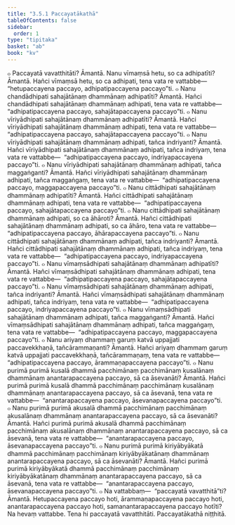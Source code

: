 ```yaml
---
title: "3.5.1 Paccayatākathā"
tableOfContents: false
sidebar:
  order: 1
type: "tipitaka"
basket: "ab"
book: "kv"
---
```



<DynamicBreadcrumb />

<Division number="711" book="kv">

<Paragraph number="2275" book="kv">
๐ Paccayatā vavatthitāti? Āmantā. Nanu vīmaṃsā hetu, so ca adhipatīti? Āmantā. Hañci vīmaṃsā hetu, so ca adhipati, tena vata re vattabbe—  “hetupaccayena paccayo, adhipatipaccayena paccayo”ti.
</Paragraph>

<Paragraph number="2276" book="kv">
๐ Nanu chandādhipati sahajātānaṃ dhammānaṃ adhipatīti? Āmantā. Hañci chandādhipati sahajātānaṃ dhammānaṃ adhipati, tena vata re vattabbe—  “adhipatipaccayena paccayo, sahajātapaccayena paccayo”ti.
</Paragraph>

</Division>
<Division number="712" book="kv">

<Paragraph number="2277" book="kv">
๐ Nanu vīriyādhipati sahajātānaṃ dhammānaṃ adhipatīti? Āmantā. Hañci vīriyādhipati sahajātānaṃ dhammānaṃ adhipati, tena vata re vattabbe—  “adhipatipaccayena paccayo, sahajātapaccayena paccayo”ti.
</Paragraph>

<Paragraph number="2278" book="kv">
๐ Nanu vīriyādhipati sahajātānaṃ dhammānaṃ adhipati, tañca indriyanti? Āmantā. Hañci vīriyādhipati sahajātānaṃ dhammānaṃ adhipati, tañca indriyaṃ, tena vata re vattabbe—  “adhipatipaccayena paccayo, indriyapaccayena paccayo”ti.
</Paragraph>

<Paragraph number="2279" book="kv">
๐ Nanu vīriyādhipati sahajātānaṃ dhammānaṃ adhipati, tañca maggaṅganti? Āmantā. Hañci vīriyādhipati sahajātānaṃ dhammānaṃ adhipati, tañca maggaṅgaṃ, tena vata re vattabbe—  “adhipatipaccayena paccayo, maggapaccayena paccayo”ti.
</Paragraph>

</Division>
<Division number="713" book="kv">

<Paragraph number="2280" book="kv">
๐ Nanu cittādhipati sahajātānaṃ dhammānaṃ adhipatīti? Āmantā. Hañci cittādhipati sahajātānaṃ dhammānaṃ adhipati, tena vata re vattabbe—  “adhipatipaccayena paccayo, sahajātapaccayena paccayo”ti.
</Paragraph>

<Paragraph number="2281" book="kv">
๐ Nanu cittādhipati sahajātānaṃ dhammānaṃ adhipati, so ca āhāroti? Āmantā. Hañci cittādhipati sahajātānaṃ dhammānaṃ adhipati, so ca āhāro, tena vata re vattabbe—  “adhipatipaccayena paccayo, āhārapaccayena paccayo”ti.
</Paragraph>

<Paragraph number="2282" book="kv">
๐ Nanu cittādhipati sahajātānaṃ dhammānaṃ adhipati, tañca indriyanti? Āmantā. Hañci cittādhipati sahajātānaṃ dhammānaṃ adhipati, tañca indriyaṃ, tena vata re vattabbe—  “adhipatipaccayena paccayo, indriyapaccayena paccayo”ti.
</Paragraph>

</Division>
<Division number="714" book="kv">

<Paragraph number="2283" book="kv">
๐ Nanu vīmaṃsādhipati sahajātānaṃ dhammānaṃ adhipatīti? Āmantā. Hañci vīmaṃsādhipati sahajātānaṃ dhammānaṃ adhipati, tena vata re vattabbe—  “adhipatipaccayena paccayo, sahajātapaccayena paccayo”ti.
</Paragraph>

<Paragraph number="2284" book="kv">
๐ Nanu vīmaṃsādhipati sahajātānaṃ dhammānaṃ adhipati, tañca indriyanti? Āmantā. Hañci vīmaṃsādhipati sahajātānaṃ dhammānaṃ adhipati, tañca indriyaṃ, tena vata re vattabbe—  “adhipatipaccayena paccayo, indriyapaccayena paccayo”ti.
</Paragraph>

<Paragraph number="2285" book="kv">
๐ Nanu vīmaṃsādhipati sahajātānaṃ dhammānaṃ adhipati, tañca maggaṅganti? Āmantā. Hañci vīmaṃsādhipati sahajātānaṃ dhammānaṃ adhipati, tañca maggaṅgaṃ, tena vata re vattabbe—  “adhipatipaccayena paccayo, maggapaccayena paccayo”ti.
</Paragraph>

</Division>
<Division number="715" book="kv">

<Paragraph number="2286" book="kv">
๐ Nanu ariyaṃ dhammaṃ garuṃ katvā uppajjati paccavekkhaṇā, tañcārammaṇanti? Āmantā. Hañci ariyaṃ dhammaṃ garuṃ katvā uppajjati paccavekkhaṇā, tañcārammaṇaṃ, tena vata re vattabbe—  “adhipatipaccayena paccayo, ārammaṇapaccayena paccayo”ti.
</Paragraph>

</Division>
<Division number="716" book="kv">

<Paragraph number="2287" book="kv">
๐ Nanu purimā purimā kusalā dhammā pacchimānaṃ pacchimānaṃ kusalānaṃ dhammānaṃ anantarapaccayena paccayo, sā ca āsevanāti? Āmantā. Hañci purimā purimā kusalā dhammā pacchimānaṃ pacchimānaṃ kusalānaṃ dhammānaṃ anantarapaccayena paccayo, sā ca āsevanā, tena vata re vattabbe—  “anantarapaccayena paccayo, āsevanapaccayena paccayo”ti.
</Paragraph>

<Paragraph number="2288" book="kv">
๐ Nanu purimā purimā akusalā dhammā pacchimānaṃ pacchimānaṃ akusalānaṃ dhammānaṃ anantarapaccayena paccayo, sā ca āsevanāti? Āmantā. Hañci purimā purimā akusalā dhammā pacchimānaṃ pacchimānaṃ akusalānaṃ dhammānaṃ anantarapaccayena paccayo, sā ca āsevanā, tena vata re vattabbe—  “anantarapaccayena paccayo, āsevanapaccayena paccayo”ti.
</Paragraph>

<Paragraph number="2289" book="kv">
๐ Nanu purimā purimā kiriyābyākatā dhammā pacchimānaṃ pacchimānaṃ kiriyābyākatānaṃ dhammānaṃ anantarapaccayena paccayo, sā ca āsevanāti? Āmantā. Hañci purimā purimā kiriyābyākatā dhammā pacchimānaṃ pacchimānaṃ kiriyābyākatānaṃ dhammānaṃ anantarapaccayena paccayo, sā ca āsevanā, tena vata re vattabbe—  “anantarapaccayena paccayo, āsevanapaccayena paccayo”ti.
</Paragraph>

</Division>
<Division number="717" book="kv">

<Paragraph number="2290" book="kv">
๐ Na vattabbaṃ—  “paccayatā vavatthitā”ti? Āmantā. Hetupaccayena paccayo hoti, ārammaṇapaccayena paccayo hoti, anantarapaccayena paccayo hoti, samanantarapaccayena paccayo hotīti? Na hevaṃ vattabbe. Tena hi paccayatā vavatthitāti.

</Paragraph>
</Division>

<Paragraph number="2291" type="center" book="kv">
Paccayatākathā niṭṭhitā.
</Paragraph>